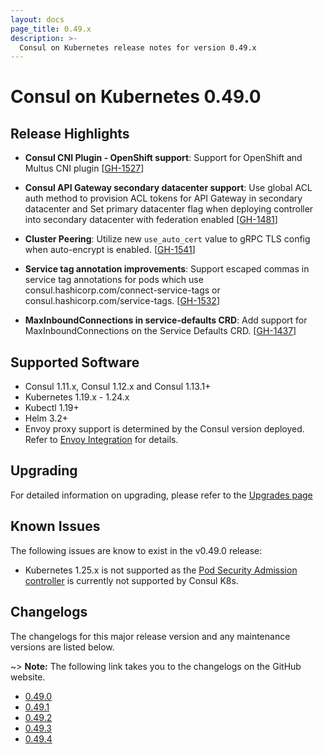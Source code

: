 ```yaml
---
layout: docs
page_title: 0.49.x
description: >-
  Consul on Kubernetes release notes for version 0.49.x
---
```


# Consul on Kubernetes 0.49.0

## Release Highlights

- **Consul CNI Plugin - OpenShift support**: Support for OpenShift and Multus CNI plugin [[GH-1527](https://github.com/hashicorp/consul-k8s/pull/1527)]

- **Consul API Gateway secondary datacenter support**: Use global ACL auth method to provision ACL tokens for API Gateway in secondary datacenter and Set primary datacenter flag when deploying controller into secondary datacenter with federation enabled [[GH-1481](https://github.com/hashicorp/consul-k8s/pull/1481)]

- **Cluster Peering**: Utilize new `use_auto_cert` value to gRPC TLS config when auto-encrypt is enabled. [[GH-1541](https://github.com/hashicorp/consul-k8s/pull/1541)]

- **Service tag annotation improvements**: Support escaped commas in service tag annotations for pods which use consul.hashicorp.com/connect-service-tags or consul.hashicorp.com/service-tags. [[GH-1532](https://github.com/hashicorp/consul-k8s/pull/1532)]
  
- **MaxInboundConnections in service-defaults CRD**: Add support for MaxInboundConnections on the Service Defaults CRD. [[GH-1437](https://github.com/hashicorp/consul-k8s/pull/1437)]

## Supported Software

- Consul 1.11.x, Consul 1.12.x and Consul 1.13.1+
- Kubernetes 1.19.x - 1.24.x 
- Kubectl 1.19+
- Helm 3.2+
- Envoy proxy support is determined by the Consul version deployed. Refer to
  [Envoy Integration](/consul/docs/connect/proxies/envoy) for details.

## Upgrading

For detailed information on upgrading, please refer to the [Upgrades page](/consul/docs/k8s/upgrade)

## Known Issues
The following issues are know to exist in the v0.49.0 release: 

- Kubernetes 1.25.x is not supported as the [Pod Security Admission controller](https://kubernetes.io/blog/2022/08/25/pod-security-admission-stable/) is currently not supported by Consul K8s. 

## Changelogs

The changelogs for this major release version and any maintenance versions are listed below.

~> **Note:** The following link takes you to the changelogs on the GitHub website.

- [0.49.0](https://github.com/hashicorp/consul-k8s/releases/tag/v0.49.0)
- [0.49.1](https://github.com/hashicorp/consul-k8s/releases/tag/v0.49.1)
- [0.49.2](https://github.com/hashicorp/consul-k8s/releases/tag/v0.49.2)
- [0.49.3](https://github.com/hashicorp/consul-k8s/releases/tag/v0.49.3)
- [0.49.4](https://github.com/hashicorp/consul-k8s/releases/tag/v0.49.4)
